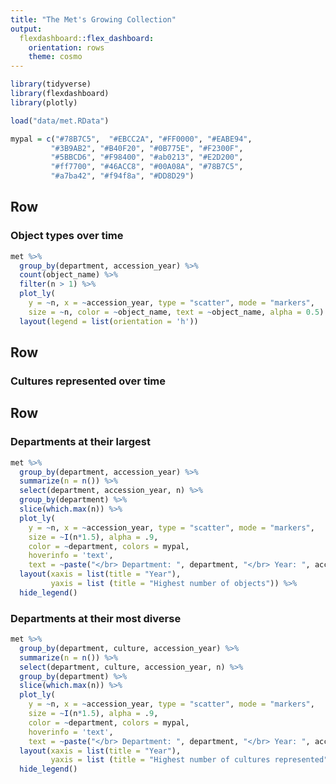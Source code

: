 ```yaml
---
title: "The Met's Growing Collection"
output: 
  flexdashboard::flex_dashboard:
    orientation: rows
    theme: cosmo
---
```


```r
library(tidyverse)
library(flexdashboard)
library(plotly)

load("data/met.RData")

mypal = c("#78B7C5",  "#EBCC2A", "#FF0000", "#EABE94", 
         "#3B9AB2", "#B40F20", "#0B775E", "#F2300F", 
         "#5BBCD6", "#F98400", "#ab0213", "#E2D200", 
         "#ff7700", "#46ACC8", "#00A08A", "#78B7C5",
         "#a7ba42", "#f94f8a", "#DD8D29")
```

 
Row {data-height=650}
-------------------------------------

### Object types over time

```r
met %>%
  group_by(department, accession_year) %>%
  count(object_name) %>%
  filter(n > 1) %>%
  plot_ly(
    y = ~n, x = ~accession_year, type = "scatter", mode = "markers",
    size = ~n, color = ~object_name, text = ~object_name, alpha = 0.5) %>%
  layout(legend = list(orientation = 'h'))

```

Row {data-height=650}
-------------------------------------

### Cultures represented over time


Row {data-height=350}
-------------------------------------
    
### Departments at their largest

```r
met %>%
  group_by(department, accession_year) %>%
  summarize(n = n()) %>%
  select(department, accession_year, n) %>%
  group_by(department) %>%
  slice(which.max(n)) %>%
  plot_ly(
    y = ~n, x = ~accession_year, type = "scatter", mode = "markers",
    size = ~I(n*1.5), alpha = .9,
    color = ~department, colors = mypal,
    hoverinfo = 'text',
    text = ~paste("</br> Department: ", department, "</br> Year: ", accession_year, "</br> Number of objects: ", n)) %>% 
  layout(xaxis = list(title = "Year"),
         yaxis = list (title = "Highest number of objects")) %>%
  hide_legend()
```

### Departments at their most diverse

```r
met %>%
  group_by(department, culture, accession_year) %>%
  summarize(n = n()) %>%
  select(department, culture, accession_year, n) %>%
  group_by(department) %>%
  slice(which.max(n)) %>%
  plot_ly(
    y = ~n, x = ~accession_year, type = "scatter", mode = "markers",
    size = ~I(n*1.5), alpha = .9,
    color = ~department, colors = mypal,
    hoverinfo = 'text',
    text = ~paste("</br> Department: ", department, "</br> Year: ", accession_year, "</br> Number of objects: ", n)) %>% 
  layout(xaxis = list(title = "Year"),
         yaxis = list (title = "Highest number of cultures represented")) %>%
  hide_legend()
```
